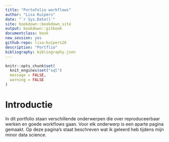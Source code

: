 ```yaml
--- 
title: "Portofolio workflows"
author: "Lisa Kuipers"
date: "`r Sys.Date()`"
site: bookdown::bookdown_site
output: bookdown::gitbook
documentclass: book
new_session: yes
github-repo: lisa-kuipers26
description: "Portflio"
bibliography: bibliography.json
---
```

```r
knitr::opts_chunk$set(
  knit_engines$set("sql")
  message = FALSE,
  warning = FALSE
)
```

# Introductie

In dit portfolio staan verschillende onderwerpen die over reproduceerbaar werken en goede workflows gaan. Voor elk onderwerp is een aparte pagina gemaakt. Op deze pagina's staat beschreven wat ik geleerd heb tijdens mijn minor data science.
